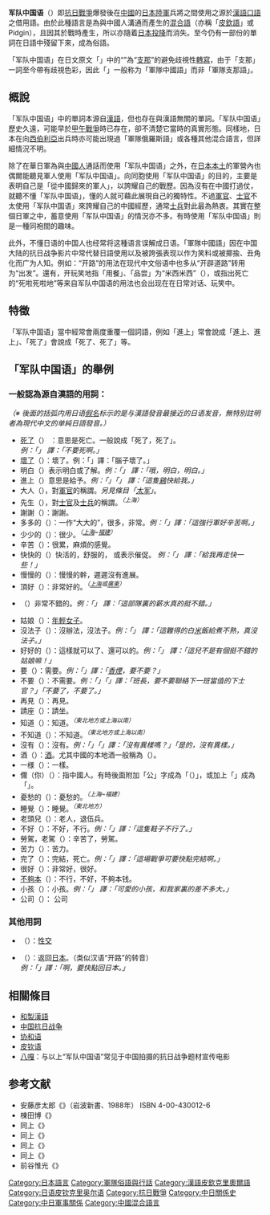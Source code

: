 {{no footnotes|time=2018-11-01T05:07:24+00:00}}
{{japanese|japanese=兵隊シナ語|kana=へいたいシナご|romaji=Heitai Shinago|舊寫=兵隊支那語}}

'''军队中国语'''（{{lang-ja|兵隊シナ語}}）即[[抗日戰爭|抗日戰爭]]爆發後在[[中國|中國]]的[[日本陸軍|日本陸軍]]兵將之間使用之源於[[漢語|漢語]][[口語|口語]]之借用語。由於此種語言是為與中國人溝通而產生的[[混合語|混合語]]（亦稱「[[皮欽語|皮欽語]]」或Pidgin），且因其於戰時產生，所以亦隨着[[日本投降|日本投降]]而消失。至今仍有一部份的單詞在日語中殘留下來，成為俗語。

「军队中国语」在日文原文「{{lang|ja|兵隊シナ語}}」中的“{{lang|ja|シナ}}”為“[[支那|支那]]”的避免歧視性[[碎誓|轉寫]]，由于「支那」一詞至今帶有歧視色彩，因此「{{lang|ja|兵隊シナ語}}」一般称为「軍隊中國語」而非「軍隊支那語」。

==概說==
「军队中国语」中的單詞本源自[[漢語|漢語]]，但也存在與漢語無關的單詞。「军队中国语」歷史久遠，可能早於[[甲午戰爭|甲午戰爭]]時已存在，卻不清楚它當時的真實形態。同樣地，日本在向[[西伯利亞|西伯利亞]]出兵時亦可能出現過「軍隊俄羅斯語」或各種其他混合語言，但詳細情況不明。

除了在華日軍為與[[中國人|中國人]]通話而使用「军队中国语」之外，在[[日本本土|日本本土]]的軍營內也偶爾能聽見軍人使用「军队中国语」。向同胞使用「军队中国语」的目的，主要是表明自己是「從中國歸來的軍人」，以誇耀自己的戰歷。因為沒有在中國打過仗，就聽不懂「军队中国语」，懂的人就可藉此展現自己的獨特性。不過[[軍官|軍官]]、[[士官|士官]]不太使用「军队中国语」來誇耀自己的中國經歷，通常[[士兵|士兵]]對此最為熱衷。其實在整個日軍之中，蓄意使用「军队中国语」的情況亦不多。有時使用「军队中国语」則是一種同袍間的趣味。

此外，不懂日语的中国人也经常将这種语言误解成日语。「軍隊中國語」因在中国大陆的抗日战争影片中常代替日語使用以及被誇張表现以作为笑料或被揶揄、丑角化而广为人知。例如：“开路”的用法在现代中文俗语中也多从“开辟道路”转用为“出发”。還有，开玩笑地指「用餐」、「品尝」为“米西米西”（{{lang|ja|召し召し}}），或指出死亡的“死啦死啦地”等来自军队中国语的用法也会出现在在日常对话、玩笑中。

==特徵==
「军队中国语」當中經常會兩度重覆一個詞語，例如「進上」常會說成「進上、進上」、「死了」會說成「死了、死了」等。

== 「军队中国语」的舉例 ==

===一般認為源自漢語的用詞：===
''（※ 後面的括弧内用日语[[日語假名|假名]]标示的是与漢語發音最接近的日语发音，無特別註明者為現代中文的单純日語發音。）''

*[[死了_(日軍中國語)|死了]]（{{jpn|j=すーら|rm=sūra}}） ：意思是死亡。一般說成「死了，死了」。''例：「{{lang|ja|{{span-tt|スーラ|すーら}}、{{span-tt|スーラ|すーら}}にならんようにな。}}」 譯：「不要死啊。」''
*[[壞了|壞了]]（{{jpn|j=ふぁいら|rm=Fuaira}}）：壞了。例：「{{lang|ja|ノーテン{{span-tt|ファイラ|ふぁいら}}ー。}}」譯：「腦子壞了。」 
*明白（{{jpn|j=みんぱい|rm=minpai}}）表示明白或了解。''例：「{{lang|ja|おお、みんぱい、みんぱい じゃ。}}」 譯：「哦，明白，明白。」''
*進上（{{jpn|j=しんじょ|rm=shinjo}}）意思是給予。''例：「{{lang|ja|この鷄，進上，進上で貰ってきた。}}」「{{lang|ja|その鷄，進上，進上せえ。}}」 譯：「這隻[[鷄|鷄]]快給我。」''
*大人（{{jpn|j=たいじん|rm=taijin}}），對[[軍官|軍官]]的稱謂。''另見條目「[[太军|太军]]」''。 
*先生（{{jpn|j=しーさん|rm=shīsan}}），對[[士官|士官]]及[[士兵|士兵]]的稱謂。''<sup>（上海）</sup>'' 
*謝謝（{{jpn|j=しぇえしぇえ|rm=shēshē}}）：謝謝。 
*多多的（{{jpn|j=たーたーでー|rm=tātādē}}）：一作“大大的”，很多，非常。''例：「{{lang|ja|この強行軍は しんくたーたーでー じゃ。}}」譯：「這強行軍好辛苦啊。」''
*少少的（{{jpn|j=しょーしょーでー|rm=shōshōdē}}）：很少。''<sup>（[[上海|上海]]~[[福建|福建]]）</sup>'' 
*辛苦（{{jpn|j=しんく|rm=shinku}}）：很累，麻煩的感覺。 
*快快的（{{jpn|j=かいかいでー|rm=kaikaidē}}）快活的，舒服的， 或表示催促。 ''例：「{{lang|ja|もっと かいかいでー に步け！}}」 譯：「給我再走快一些！」''
*慢慢的（{{jpn|j=まんまんでー|rm=manmandē}}）：慢慢的幹，遲遲沒有進展。 
*頂好（{{jpn|j=てんほ|rm=tenho}}）：非常好的。''<sup>（[[上海|上海]]或[[廣東|廣東]]）</sup>''
*{{lang|ja|頂好の甲}}（{{jpn|j=てんほのこう|rm=tenho no kō}}）非常不錯的。''例：「{{lang|ja|ここの部隊の給與は頂好の甲だ}}」 譯：「這部隊裏的薪水真的挺不錯。」''
*姑娘（{{jpn|j=くーにゃん|rm=kūnyan}}）：[[年輕女子|年輕女子]]。 
*沒法子（{{jpn|j=めーふぁおずー|rm=mēfaozū}}）：沒辦法，沒法子。''例：「{{lang|ja|せっかくの銀シャリが生煮えだ。めーふぁおずー じゃな。}}」 譯：「這難得的白[[大米|米]]飯給煮不熟，真沒法子。」''
*好好的（{{jpn|j=はおはおでー|rm=haohaodē}}）：這樣就可以了、還可以的。''例：「{{lang|ja|{{span-tt|ハオハオデー|はおはおでー}} な クーニャン がいるぜ。}}」 譯：「這兒不是有個挺不錯的姑娘嘛！」''
*要（{{jpn|j=やお|rm=yao}}）：需要。''例：「{{lang|ja|煙草は やおか？ ぷやお？}}」譯：「[[香煙|香煙]]，要不要？」'' 
*不要（{{jpn|j=ぷやお|rm=buyao}}）：不需要。''例：「{{lang|ja|班長殿，週番下士殿に聯絡しますか？}}」「{{lang|ja|いや，ぷやお，ぷやおだろう。}}」譯：「班長，要不要聯絡下一班當值的下士官？」「不要了，不要了。」''
*再見（{{jpn|j=さいちぇん|rm=saichen}}）：再見。 
*請座（{{jpn|j=ちんざ|rm=chinza}}）：請坐。
*知道（{{jpn|j=ちど|rm=chido}}）：知道。''<sup>（東北地方或上海以南）</sup>'' 
*不知道（{{jpn|j=ぷちど|rm=buchido}}）：不知道。''<sup>（東北地方或上海以南）</sup>'' 
*沒有（{{jpn|j=めいよー|rm=meiyō}}）：沒有。''例：「{{lang|ja|異常はないか？}}」「{{lang|ja|はい、異常 めいよー。}}」譯：「沒有異樣嗎？」「是的，沒有異樣。」'' 
*酒（{{jpn|j=ちゅー|rm=chū}}）：[[酒|酒]]。尤其中國的本地酒一般稱為{{lang|ja|チャンちゅー}}（{{lang|ja-Latn|chanchū}}）。 
*一様（{{jpn|j=いーやん|rm=īyan}}）：一樣。 
*儞（你）（{{jpn|j=にい|rm=nī}}）：指中國人。有時後面附加「公」字成為「{{lang|ja|儞公}}（{{jpn|j=にいこう|rm=nīkō}}）」，或加上「{{lang|ja|やん}}」成為「{{lang|ja|にーやん}}」。 
*憂愁的（{{jpn|j=ゆうつうでー|rm=yūtsūdē}}）：憂愁的。''<sup>（上海~福建）</sup>'' 
*睡覺（{{jpn|j=すいじょう|rm=suijō}}）：睡覺。''<sup>（東北地方）</sup>'' 
*老頭兒（{{jpn|j=ろーとーる|rm=rōtōru}}）：老人，退伍兵。 
*不好（{{jpn|j=ぷーはお|rm=būhao}}）：不好，不行。''例：「{{lang|ja|この靴はもう，ぷーはお だ。}}」譯：「這隻鞋子不行了。」'' 
*勞駕，老駕（{{jpn|j=ろーじゃ|rm=rōja}}）：辛苦了，勞駕。 
*苦力（{{jpn|j=くーりー|rm=kūrī}}）：苦力。
*完了（{{jpn|j=わんら|rm=wanra}}）：完結，死亡。''例：「{{lang|ja|この戦争は早く、わんらにならんかなあ。}}」譯：「這場戰爭可要快點完結啊。」'' 
*很好（{{jpn|j=へんはお|rm=henhao}}）：非常好，很好。
*[[不夠本|不夠本]]（{{jpn|j=ぽこぺん|rm=pokopen}}）：不行，不好，不夠本钱。 
*小孩（{{jpn|j=しょうはい|rm=shōhai}}）：小孩。''例：「{{lang|ja|うちの子と同じ年くらいの，可愛い，しょうはいじゃ。}}」 譯：「可愛的小孩，和我家裏的差不多大。」''
*公司（{{jpn|j=こんす|rm=konsu}}）： 公司

===其他用詞===
*{{lang|ja|サイコサイコ}}（{{lang|ja-Latn|saiko-saiko}}）：[[性交|性交]] 
*{{lang|ja|カエロカエロデー}}（{{lang|ja-Latn|kaero-kaero-dē}}）：返回[[日本|日本]]。（类似汉语“开路”的转音）''例：「{{lang|ja|ああ、早くカエロカエロデーにならんかなあ。}}」譯：「啊，要快點回日本。」''

==相關條目==
*[[和製漢語|和製漢語]]
*[[中国抗日战争|中国抗日战争]]
*[[协和语|协和语]]
*[[皮钦语|皮钦语]]
*[[八嘎|八嘎]]：与以上“军队中国语”常见于中国拍摄的抗日战争题材宣传电影

==参考文献==
{{refbegin|2}}
*安藤彦太郎《{{lang|ja|中国語と近代日本}}》（岩波新書、1988年） ISBN 4-00-430012-6
*棟田博《{{lang|ja|分隊長の日記}}》
*同上《{{lang|ja|続・分隊長の日記}}》
*同上《{{lang|ja|陸軍よもやま話}}》
*同上《{{lang|ja|続・陸軍よもやま話}}》
*同上《{{lang|ja|陸軍いちぜん飯物語}}》
*前谷惟光《{{lang|ja|ロボット三等兵}}》
{{refend}}

{{Japanese language}}

[[Category:日本語言|Category:日本語言]]
[[Category:軍隊俗語與行話|Category:軍隊俗語與行話]]
[[Category:漢語皮欽克里奧爾語|Category:漢語皮欽克里奧爾語]]
[[Category:日语皮钦克里奥尔语|Category:日语皮钦克里奥尔语]]
[[Category:抗日戰爭|Category:抗日戰爭]]
[[Category:中日關係史|Category:中日關係史]]
[[Category:中日軍事關係|Category:中日軍事關係]]
[[Category:中國混合語言|Category:中國混合語言]]
